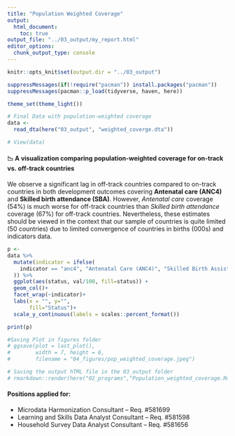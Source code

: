 ```yaml
---
title: "Population Weighted Coverage"
output:
  html_document:
    toc: true
output_file: "../03_output/my_report.html"
editor_options: 
  chunk_output_type: console
---
```



```r
knitr::opts_knit$set(output.dir = "../03_output")

suppressMessages(if(!require("pacman")) install.packages("pacman"))
suppressMessages(pacman::p_load(tidyverse, haven, here))

theme_set(theme_light())

# Final Data with population-weighted coverage
data <- 
  read_dta(here("03_output", "weighted_coverge.dta"))

# View(data)
```

#### 📉 A visualization comparing population-weighted coverage for on-track vs. off-track countries

We observe a significant lag in off-track countries compared to on-track countries in both development outcomes covering **Antenatal care (ANC4)** and **Skilled birth attendance (SBA)**. However, *Antenatal care* coverage (54%) is much worse for off-track countries than *Skilled birth attendance* coverage (67%) for off-track countries. Nevertheless, these estimates should be viewed in the context that our sample of countries is quite limited (50 countries) due to limited convergence of countries in births (000s) and indicators data.

```r

p <- 
data %>% 
  mutate(indicator = ifelse(
    indicator == "anc4", "Antenatal Care (ANC4)", "Skilled Birth Assistance (SBA)"
  )) %>% 
  ggplot(aes(status, val/100, fill=status)) +
  geom_col()+
  facet_wrap(~indicator)+
  labs(x = "", y="",
       fill="Status")+
  scale_y_continuous(labels = scales::percent_format())

print(p)

#Saving Plot in figures folder 
# ggsave(plot = last_plot(),
#        width = 7, height = 6,
#        filename = "04_figures/pop_weighted_coverage.jpeg")

# Saving the output hTML file in the 03_output folder
# rmarkdown::render(here("02_programs","Population_weighted_coverage.Rmd"), output_file = here("03_output","Final_Report.html"))
```


#### Positions applied for:
-   Microdata Harmonization Consultant – Req. #581699
-   Learning and Skills Data Analyst Consultant – Req. #581598
-   Household Survey Data Analyst Consultant – Req. #581656


